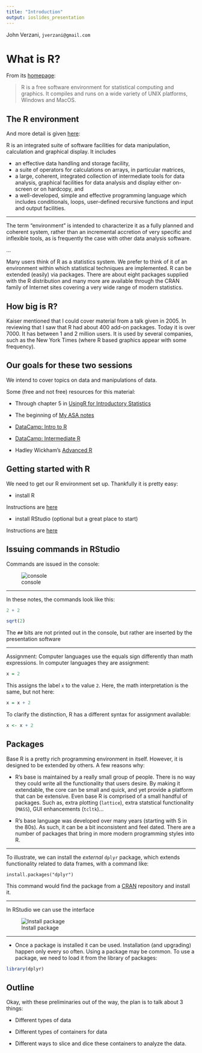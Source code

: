 ```yaml
---
title: "Introduction"
output: ioslides_presentation
---
```


John Verzani, `jverzani@gmail.com`

# What is R?

From its [homepage](https://www.r-project.org/):

> R is a free software environment for statistical computing and graphics. It compiles and runs on a wide variety of UNIX platforms, Windows and MacOS.




## The R environment

And more detail is given [here](https://www.r-project.org/about.html):

R is an integrated suite of software facilities for data manipulation, calculation and graphical display. It includes

* an effective data handling and storage facility,
* a suite of operators for calculations on arrays, in particular matrices,
* a large, coherent, integrated collection of intermediate tools for data analysis,
graphical facilities for data analysis and display either on-screen or on hardcopy, and
* a well-developed, simple and effective programming language which includes conditionals, loops, user-defined recursive functions and input and output facilities.

----

The term “environment” is intended to characterize it as a fully planned and coherent system, rather than an incremental accretion of very specific and inflexible tools, as is frequently the case with other data analysis software.

...

Many users think of R as a statistics system. We prefer to think of it of an environment within which statistical techniques are implemented. R can be extended (easily) via packages. There are about eight packages supplied with the R distribution and many more are available through the CRAN family of Internet sites covering a very wide range of modern statistics.

## How big is R?

Kaiser mentioned that I could cover material from a talk given in 2005. In reviewing that I saw that R had about 400 add-on packages. Today it is over 7000. It has between 1 and 2 million users. It is used by several companies, such as the New York Times (where R based graphics appear with some frequency).


## Our goals for these two sessions

We intend to cover topics on data and manipulations of data.

Some (free and not free) resources for this material:

* Through chapter 5 in [UsingR for Introductory Statistics](http://www.amazon.com/Introductory-Statistics-Second-Edition-Chapman/dp/1466590734)



* The beginning of [My ASA notes](http://wiener.math.csi.cuny.edu/verzani/R/ASA-24-May-2005.pdf)

* [DataCamp: Intro to R](https://campus.datacamp.com/courses/free-introduction-to-r/chapter-1-intro-to-basics-1?ex=2&open_outline=true)

* [DataCamp: Intermediate R](https://campus.datacamp.com/courses/intermediate-r/chapter-1-conditionals-and-control-flow?ex=1)

* Hadley Wickham's [Advanced R](http://adv-r.had.co.nz/)


## Getting started with R

We need to get our R environment set up. Thankfully it is pretty easy:

* install R

Instructions are [here](https://cran.r-project.org/)

* install RStudio (optional but a great place to start)

Instructions are [here](https://www.rstudio.com/)

## Issuing commands in RStudio

Commands are issued in the console:

![console](console.png)

----

In these notes, the commands look like this:

```r
2 + 2
```

```r
sqrt(2)
```

The `##` bits are not printed out in the console, but rather are inserted by the presentation software

----

Assignment: Computer languages use the equals sign differently than math expressions. In computer languages they are assignment:

```r
x = 2
```

This assigns the label `x` to the value `2`. Here, the math interpretation is the same, but not here:

```r
x = x + 2
```

To clarify the distinction, R has a different syntax for assignment available:

```r
x <- x + 2
```

## Packages

Base R is a pretty rich programming environment in itself. However, it is designed to be extended by others. A few reasons why:

* R's base is maintained by a really small group of people. There is no way they could write all the functionality that users desire. By making it extendable, the core can be small and quick, and yet provide a platform that can be extensive. Even base R is comprised of a small handful of packages. Such as, extra plotting (`lattice`), extra statstical functionality (`MASS`), GUI enhancements (`tcltk`)...

* R's base language was  developed over many years (starting with S in the 80s). As such, it can be a bit inconsistent and feel dated. There are a number of packages that bring in more modern programming styles into R.


----

To illustrate, we can install the *external* `dplyr` package, which extends functionality related to data frames, with a command like:

```
install.packages("dplyr")
```

This command would find the package from a [CRAN](cran.r-project.org)
repository and install it.


----

In RStudio we can use the interface

![Install package](install_package.png)

----

* Once a package is installed it can be used. Installation (and upgrading) happen only every so often. Using a package may be common. To use a package, we need to load it from the library of packages:

```r
library(dplyr)
```



## Outline

Okay, with these preliminaries out of the way, the plan is to talk about 3 things:

* Different types of data

* Different types of containers for data

* Different ways to slice and dice these containers to analyze the data.


